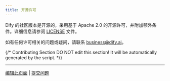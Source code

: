 ```yaml
---
title: 开源许可
---
```



Dify 的社区版本是开源的，采用基于 Apache 2.0 的开源许可，并附加额外条件。详细信息请参阅 [LICENSE](https://github.com/langgenius/dify/blob/main/LICENSE) 文件。

如有任何许可相关的问题或疑问，请联系 [business@dify.ai](mailto:business@dify.ai)。

{/*
Contributing Section
DO NOT edit this section!
It will be automatically generated by the script.
*/}

---

[编辑此页面](https://github.com/langgenius/dify-docs/edit/main/zh-hans/policies/open-source.mdx) | [提交问题](https://github.com/langgenius/dify-docs/issues/new?template=docs.yml)

